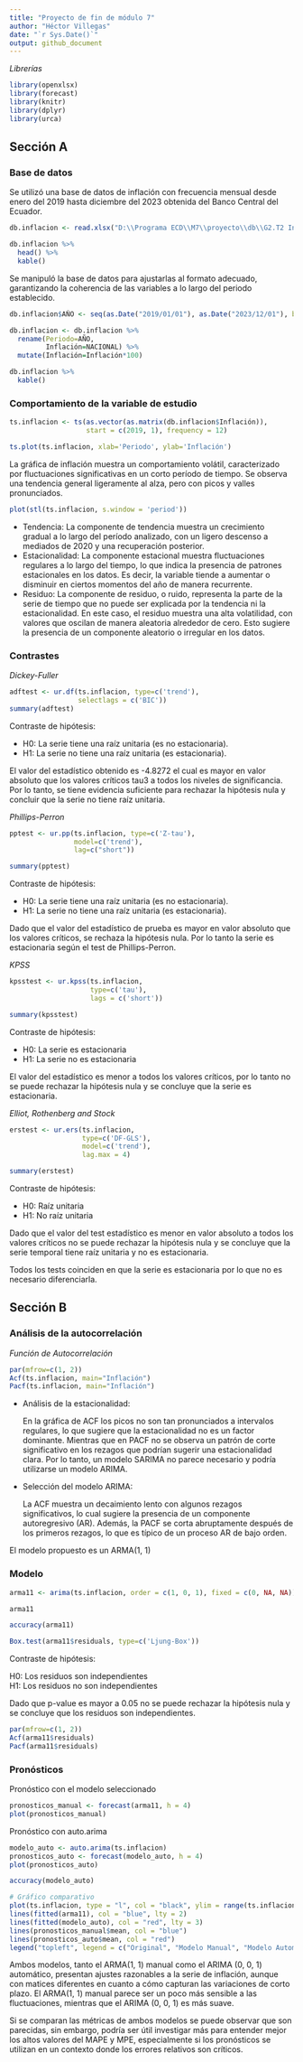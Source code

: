 ---
title: "Proyecto de fin de módulo 7"
author: "Héctor Villegas"
date: "`r Sys.Date()`"
output: github_document
---

*Librerías*

```{r, warning=FALSE, message=FALSE}
library(openxlsx)
library(forecast)
library(knitr)
library(dplyr)
library(urca)
```

## Sección A

### Base de datos

Se utilizó una base de datos de inflación con frecuencia mensual desde enero del 2019 hasta diciembre del 2023 obtenida del Banco Central del Ecuador.

```{r}
db.inflacion <- read.xlsx("D:\\Programa ECD\\M7\\proyecto\\db\\G2.T2 Inflación Mensual (2005 - Actualidad).xlsx", startRow = 6)

db.inflacion %>% 
  head() %>% 
  kable()
```

Se manipuló la base de datos para ajustarlas al formato adecuado, garantizando la coherencia de las variables a lo largo del periodo establecido.

```{r}
db.inflacion$AÑO <- seq(as.Date("2019/01/01"), as.Date("2023/12/01"), by="month")

db.inflacion <- db.inflacion %>% 
  rename(Periodo=AÑO,
         Inflación=NACIONAL) %>% 
  mutate(Inflación=Inflación*100)

db.inflacion %>% 
  kable()
```

### Comportamiento de la variable de estudio

```{r, fig.align='center'}
ts.inflacion <- ts(as.vector(as.matrix(db.inflacion$Inflación)),
                   start = c(2019, 1), frequency = 12)

ts.plot(ts.inflacion, xlab='Periodo', ylab='Inflación')
```

La gráfica de inflación muestra un comportamiento volátil, caracterizado por fluctuaciones significativas en un corto período de tiempo. Se observa una tendencia general ligeramente al alza, pero con picos y valles pronunciados.

```{r, fig.align='center'}
plot(stl(ts.inflacion, s.window = 'period'))
```

-   Tendencia: La componente de tendencia muestra un crecimiento gradual a lo largo del período analizado, con un ligero descenso a mediados de 2020 y una recuperación posterior.
-   Estacionalidad: La componente estacional muestra fluctuaciones regulares a lo largo del tiempo, lo que indica la presencia de patrones estacionales en los datos. Es decir, la variable tiende a aumentar o disminuir en ciertos momentos del año de manera recurrente.
-   Residuo: La componente de residuo, o ruido, representa la parte de la serie de tiempo que no puede ser explicada por la tendencia ni la estacionalidad. En este caso, el residuo muestra una alta volatilidad, con valores que oscilan de manera aleatoria alrededor de cero. Esto sugiere la presencia de un componente aleatorio o irregular en los datos.

### Contrastes

*Dickey-Fuller*

```{r}
adftest <- ur.df(ts.inflacion, type=c('trend'),
                 selectlags = c('BIC'))
summary(adftest)
```

Contraste de hipótesis:

-   H0: La serie tiene una raíz unitaria (es no estacionaria).
-   H1: La serie no tiene una raíz unitaria (es estacionaria).

El valor del estadístico obtenido es -4.8272 el cual es mayor en valor absoluto que los valores críticos tau3 a todos los niveles de significancia. Por lo tanto, se tiene evidencia suficiente para rechazar la hipótesis nula y concluir que la serie no tiene raíz unitaria.

*Phillips-Perron*

```{r}
pptest <- ur.pp(ts.inflacion, type=c('Z-tau'),
                model=c('trend'),
                lag=c("short"))

summary(pptest)
```

Contraste de hipótesis:

-   H0: La serie tiene una raíz unitaria (es no estacionaria).
-   H1: La serie no tiene una raíz unitaria (es estacionaria).

Dado que el valor del estadístico de prueba es mayor en valor absoluto que los valores críticos, se rechaza la hipótesis nula. Por lo tanto la serie es estacionaria según el test de Phillips-Perron.

*KPSS*

```{r}
kpsstest <- ur.kpss(ts.inflacion, 
                    type=c('tau'),
                    lags = c('short'))

summary(kpsstest)
```

Contraste de hipótesis:

-   H0: La serie es estacionaria
-   H1: La serie no es estacionaria

El valor del estadístico es menor a todos los valores críticos, por lo tanto no se puede rechazar la hipótesis nula y se concluye que la serie es estacionaria.

*Elliot, Rothenberg and Stock*

```{r}
erstest <- ur.ers(ts.inflacion,
                  type=c('DF-GLS'),
                  model=c('trend'),
                  lag.max = 4)

summary(erstest)
```

Contraste de hipótesis:

-   H0: Raíz unitaria
-   H1: No raíz unitaria

Dado que el valor del test estadístico es menor en valor absoluto a todos los valores críticos no se puede rechazar la hipótesis nula y se concluye que la serie temporal tiene raíz unitaria y no es estacionaria.

Todos los tests coinciden en que la serie es estacionaria por lo que no es necesario diferenciarla.

## Sección B

### Análisis de la autocorrelación

*Función de Autocorrelación*

```{r, fig.align='center'}
par(mfrow=c(1, 2))
Acf(ts.inflacion, main="Inflación")
Pacf(ts.inflacion, main="Inflación")
```

-   Análisis de la estacionalidad:

    En la gráfica de ACF los picos no son tan pronunciados a intervalos regulares, lo que sugiere que la estacionalidad no es un factor dominante. Mientras que en PACF no se observa un patrón de corte significativo en los rezagos que podrían sugerir una estacionalidad clara. Por lo tanto, un modelo SARIMA no parece necesario y podría utilizarse un modelo ARIMA.

-   Selección del modelo ARIMA:

    La ACF muestra un decaimiento lento con algunos rezagos significativos, lo cual sugiere la presencia de un componente autoregresivo (AR). Además, la PACF se corta abruptamente después de los primeros rezagos, lo que es típico de un proceso AR de bajo orden.

El modelo propuesto es un ARMA(1, 1)

### Modelo

```{r, warning=FALSE, message=FALSE}
arma11 <- arima(ts.inflacion, order = c(1, 0, 1), fixed = c(0, NA, NA))

arma11
```

```{r}
accuracy(arma11)
```

```{r}
Box.test(arma11$residuals, type=c('Ljung-Box'))
```

Contraste de hipótesis:

H0: Los residuos son independientes\
H1: Los residuos no son independientes\

Dado que p-value es mayor a 0.05 no se puede rechazar la hipótesis nula y se concluye que los residuos son independientes.

```{r, fig.align='center'}
par(mfrow=c(1, 2))
Acf(arma11$residuals)
Pacf(arma11$residuals)
```

### Pronósticos

Pronóstico con el modelo seleccionado

```{r, fig.align='center'}
pronosticos_manual <- forecast(arma11, h = 4)
plot(pronosticos_manual)
```

Pronóstico con auto.arima

```{r, fig.align='center'}
modelo_auto <- auto.arima(ts.inflacion)
pronosticos_auto <- forecast(modelo_auto, h = 4)
plot(pronosticos_auto)
```

```{r}
accuracy(modelo_auto)
```

```{r, fig.align='center'}
# Gráfico comparativo
plot(ts.inflacion, type = "l", col = "black", ylim = range(ts.inflacion, pronosticos_manual$mean, pronosticos_auto$mean), ylab = "Inflación", xlab = "Período")
lines(fitted(arma11), col = "blue", lty = 2)
lines(fitted(modelo_auto), col = "red", lty = 3)
lines(pronosticos_manual$mean, col = "blue")
lines(pronosticos_auto$mean, col = "red")
legend("topleft", legend = c("Original", "Modelo Manual", "Modelo Automático"), col = c("black", "blue", "red"), lty = c(1, 2, 3))

```

Ambos modelos, tanto el ARMA(1, 1) manual como el ARIMA (0, 0, 1) automático, presentan ajustes razonables a la serie de inflación, aunque con matices diferentes en cuanto a cómo capturan las variaciones de corto plazo. El ARMA(1, 1) manual parece ser un poco más sensible a las fluctuaciones, mientras que el ARIMA (0, 0, 1) es más suave.

Si se comparan las métricas de ambos modelos se puede observar que son parecidas, sin embargo, podría ser útil investigar más para entender mejor los altos valores del MAPE y MPE, especialmente si los pronósticos se utilizan en un contexto donde los errores relativos son críticos.
